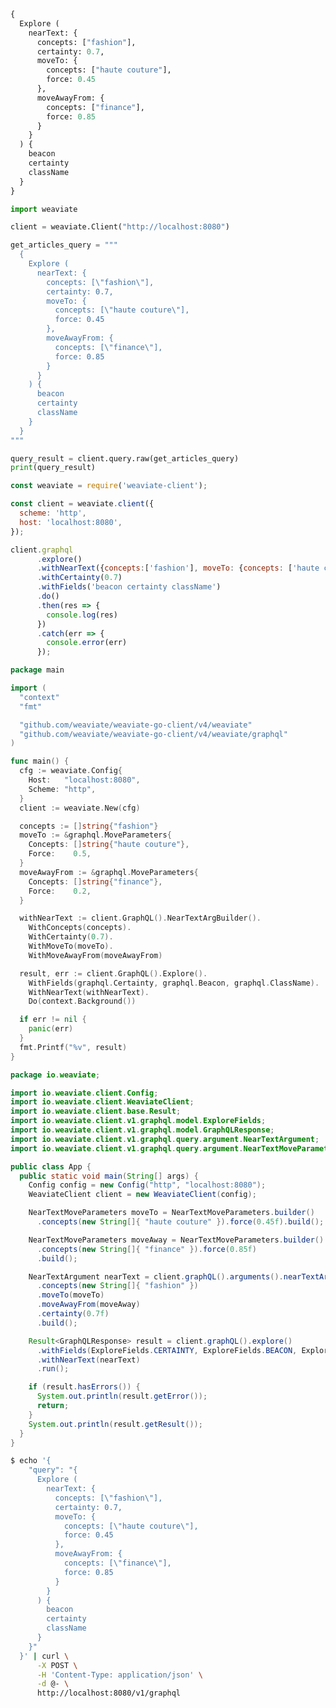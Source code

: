 
<Tabs groupId="languages">
<TabItem value="graphql" label="GraphQL">

```graphql
{
  Explore (
    nearText: {
      concepts: ["fashion"],
      certainty: 0.7,
      moveTo: {
        concepts: ["haute couture"],
        force: 0.45
      },
      moveAwayFrom: {
        concepts: ["finance"],
        force: 0.85
      }
    }
  ) {
    beacon
    certainty
    className
  }
}
```

</TabItem>
<TabItem value="py" label="Python">

```python
import weaviate

client = weaviate.Client("http://localhost:8080")

get_articles_query = """
  {
    Explore (
      nearText: {
        concepts: [\"fashion\"],
        certainty: 0.7,
        moveTo: {
          concepts: [\"haute couture\"],
          force: 0.45
        },
        moveAwayFrom: {
          concepts: [\"finance\"],
          force: 0.85
        }
      }
    ) {
      beacon
      certainty
      className
    }
  }
"""

query_result = client.query.raw(get_articles_query)
print(query_result)
```

</TabItem>
<TabItem value="js" label="JavaScript">

```js
const weaviate = require('weaviate-client');

const client = weaviate.client({
  scheme: 'http',
  host: 'localhost:8080',
});

client.graphql
      .explore()
      .withNearText({concepts:['fashion'], moveTo: {concepts: ['haute couture'], force: 0.85}, moveAwayFrom: {concepts: ['finance'], force: 0.45})})
      .withCertainty(0.7)
      .withFields('beacon certainty className')
      .do()
      .then(res => {
        console.log(res)
      })
      .catch(err => {
        console.error(err)
      });
```

</TabItem>
<TabItem value="go" label="Go">

```go
package main

import (
  "context"
  "fmt"

  "github.com/weaviate/weaviate-go-client/v4/weaviate"
  "github.com/weaviate/weaviate-go-client/v4/weaviate/graphql"
)

func main() {
  cfg := weaviate.Config{
    Host:   "localhost:8080",
    Scheme: "http",
  }
  client := weaviate.New(cfg)

  concepts := []string{"fashion"}
  moveTo := &graphql.MoveParameters{
    Concepts: []string{"haute couture"},
    Force:    0.5,
  }
  moveAwayFrom := &graphql.MoveParameters{
    Concepts: []string{"finance"},
    Force:    0.2,
  }

  withNearText := client.GraphQL().NearTextArgBuilder().
    WithConcepts(concepts).
    WithCertainty(0.7).
    WithMoveTo(moveTo).
    WithMoveAwayFrom(moveAwayFrom)

  result, err := client.GraphQL().Explore().
    WithFields(graphql.Certainty, graphql.Beacon, graphql.ClassName).
    WithNearText(withNearText).
    Do(context.Background())

  if err != nil {
    panic(err)
  }
  fmt.Printf("%v", result)
}
```

</TabItem> 

<TabItem value="java" label="Java">

```java
package io.weaviate;

import io.weaviate.client.Config;
import io.weaviate.client.WeaviateClient;
import io.weaviate.client.base.Result;
import io.weaviate.client.v1.graphql.model.ExploreFields;
import io.weaviate.client.v1.graphql.model.GraphQLResponse;
import io.weaviate.client.v1.graphql.query.argument.NearTextArgument;
import io.weaviate.client.v1.graphql.query.argument.NearTextMoveParameters;

public class App {
  public static void main(String[] args) {
    Config config = new Config("http", "localhost:8080");
    WeaviateClient client = new WeaviateClient(config);

    NearTextMoveParameters moveTo = NearTextMoveParameters.builder()
      .concepts(new String[]{ "haute couture" }).force(0.45f).build();

    NearTextMoveParameters moveAway = NearTextMoveParameters.builder()
      .concepts(new String[]{ "finance" }).force(0.85f)
      .build();

    NearTextArgument nearText = client.graphQL().arguments().nearTextArgBuilder()
      .concepts(new String[]{ "fashion" })
      .moveTo(moveTo)
      .moveAwayFrom(moveAway)
      .certainty(0.7f)
      .build();

    Result<GraphQLResponse> result = client.graphQL().explore()
      .withFields(ExploreFields.CERTAINTY, ExploreFields.BEACON, ExploreFields.CLASS_NAME)
      .withNearText(nearText)
      .run();

    if (result.hasErrors()) {
      System.out.println(result.getError());
      return;
    }
    System.out.println(result.getResult());
  }
}
```

</TabItem>
<TabItem value="curl" label="Curl">

```bash
$ echo '{ 
    "query": "{
      Explore (
        nearText: {
          concepts: [\"fashion\"],
          certainty: 0.7,
          moveTo: {
            concepts: [\"haute couture\"],
            force: 0.45
          },
          moveAwayFrom: {
            concepts: [\"finance\"],
            force: 0.85
          }
        }
      ) {
        beacon
        certainty
        className
      }
    }"
  }' | curl \
      -X POST \
      -H 'Content-Type: application/json' \
      -d @- \
      http://localhost:8080/v1/graphql
```

</TabItem>
</Tabs>